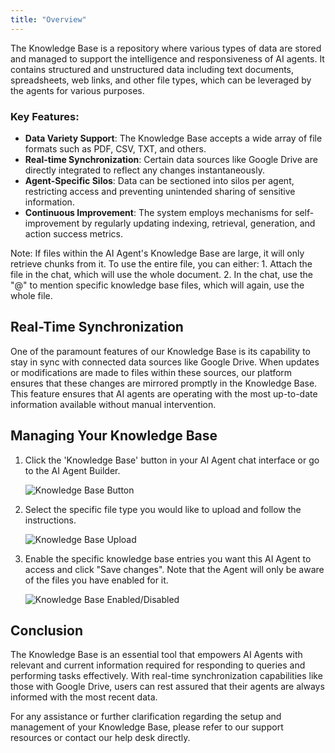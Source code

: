 ```yaml
---
title: "Overview"
---
```


The Knowledge Base is a repository where various types of data are stored and managed to support the intelligence and responsiveness of AI agents. It contains structured and unstructured data including text documents, spreadsheets, web links, and other file types, which can be leveraged by the agents for various purposes.

### Key Features:

- **Data Variety Support**: The Knowledge Base accepts a wide array of file formats such as PDF, CSV, TXT, and others.
- **Real-time Synchronization**: Certain data sources like Google Drive are directly integrated to reflect any changes instantaneously.
- **Agent-Specific Silos**: Data can be sectioned into silos per agent, restricting access and preventing unintended sharing of sensitive information.
- **Continuous Improvement**: The system employs mechanisms for self-improvement by regularly updating indexing, retrieval, generation, and action success metrics.

<Tip>
  Note: If files within the AI Agent's Knowledge Base are large, it will only
  retrieve chunks from it. To use the entire file, you can either: 1. Attach the
  file in the chat, which will use the whole document. 2. In the chat, use the
  "@" to mention specific knowledge base files, which will again, use the whole
  file.
</Tip>

## Real-Time Synchronization

One of the paramount features of our Knowledge Base is its capability to stay in sync with connected data sources like Google Drive. When updates or modifications are made to files within these sources, our platform ensures that these changes are mirrored promptly in the Knowledge Base. This feature ensures that AI agents are operating with the most up-to-date information available without manual intervention.

## Managing Your Knowledge Base

1.  Click the 'Knowledge Base' button in your AI Agent chat interface or go to the AI Agent Builder.

    <Frame>
      <img
        className="rounded-xl"
        src="/ai-agents/step-1.png"
        alt="Knowledge Base Button"
      />
    </Frame>

2.  Select the specific file type you would like to upload and follow the instructions.

    <Frame>
      <img
        className="rounded-xl"
        src="/ai-agents/step-2.png"
        alt="Knowledge Base Upload"
      />
    </Frame>

3.  Enable the specific knowledge base entries you want this AI Agent to access and click "Save changes". Note that the Agent will only be aware of the files you have enabled for it.

    <Frame>
      <img
        src="/ai-agents/step-3.png"
        className="rounded-xl"
        alt="Knowledge Base Enabled/Disabled"
      />
    </Frame>

## Conclusion

The Knowledge Base is an essential tool that empowers AI Agents with relevant and current information required for responding to queries and performing tasks effectively. With real-time synchronization capabilities like those with Google Drive, users can rest assured that their agents are always informed with the most recent data.

For any assistance or further clarification regarding the setup and management of your Knowledge Base, please refer to our support resources or contact our help desk directly.
